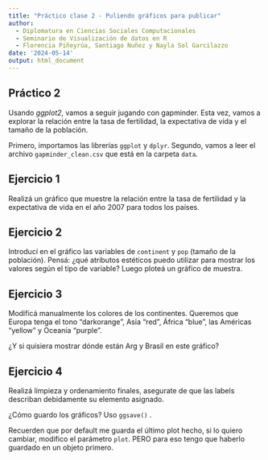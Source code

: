 ---
title: "Práctico clase 2 - Puliendo gráficos para publicar"
author: 
  - Diplomatura en Ciencias Sociales Computacionales
  - Seminario de Visualización de datos en R
  - Florencia Piñeyrúa, Santiago Nuñez y Nayla Sol Garcilazzo
date: '2024-05-14'
output: html_document
---
## Práctico 2

Usando *ggplot2*, vamos a seguir jugando con gapminder. Esta vez, vamos a explorar la relación entre la tasa de fertilidad, la expectativa de vida y el tamaño de la población. 

Primero, importamos las librerías `ggplot` y `dplyr`. Segundo, vamos a leer el archivo `gapminder_clean.csv` que está en la carpeta `data`. 

## Ejercicio 1

Realizá un gráfico que muestre la relación entre la tasa de fertilidad y la expectativa de vida en el año 2007 para todos los países. 

## Ejercicio 2

Introducí en el gráfico las variables de `continent` y `pop` (tamaño de la población). Pensá: ¿qué atributos estéticos puedo utilizar para mostrar los valores según el tipo de variable? Luego ploteá un gráfico de muestra.


## Ejercicio 3

Modificá manualmente los colores de los continentes. Queremos que Europa tenga el tono "darkorange", Asia "red", África "blue", las Américas "yellow" y Oceanía "purple". 


¿Y si quisiera mostrar dónde están Arg y Brasil en este gráfico?

## Ejercicio 4

Realizá limpieza y ordenamiento finales, asegurate de que las labels describan debidamente su elemento asignado. 

¿Cómo guardo los gráficos? Uso `ggsave()` .

Recuerden que por default me guarda el último plot hecho, si lo quiero cambiar, modifico el parámetro `plot`. PERO para eso tengo que haberlo guardado en un objeto primero. 

